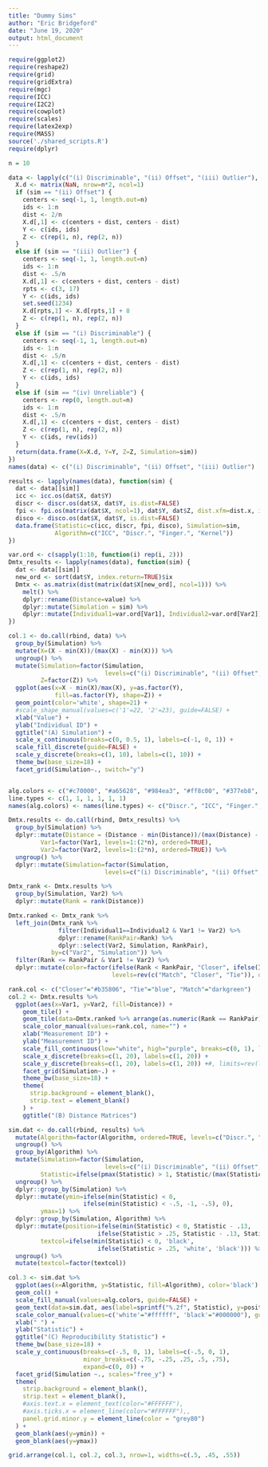 ```yaml
---
title: "Dummy Sims"
author: "Eric Bridgeford"
date: "June 19, 2020"
output: html_document
---
```


```r
require(ggplot2)
require(reshape2)
require(grid)
require(gridExtra)
require(mgc)
require(ICC)
require(I2C2)
require(cowplot)
require(scales)
require(latex2exp)
require(MASS)
source('./shared_scripts.R')
require(dplyr)
```


```r
n = 10

data <- lapply(c("(i) Discriminable", "(ii) Offset", "(iii) Outlier"), function (sim) {
  X.d <- matrix(NaN, nrow=n*2, ncol=1)
  if (sim == "(ii) Offset") {
    centers <- seq(-1, 1, length.out=n)
    ids <- 1:n
    dist <- 2/n
    X.d[,1] <- c(centers + dist, centers - dist)
    Y <- c(ids, ids)
    Z <- c(rep(1, n), rep(2, n))
  }
  else if (sim == "(iii) Outlier") {
    centers <- seq(-1, 1, length.out=n)
    ids <- 1:n
    dist <- .5/n
    X.d[,1] <- c(centers + dist, centers - dist)
    rpts <- c(3, 17)
    Y <- c(ids, ids)
    set.seed(1234)
    X.d[rpts,1] <- X.d[rpts,1] + 8
    Z <- c(rep(1, n), rep(2, n))
  }
  else if (sim == "(i) Discriminable") {
    centers <- seq(-1, 1, length.out=n)
    ids <- 1:n
    dist <- .5/n
    X.d[,1] <- c(centers + dist, centers - dist)
    Z <- c(rep(1, n), rep(2, n))
    Y <- c(ids, ids)
  }
  else if (sim == "(iv) Unreliable") {
    centers <- rep(0, length.out=n)
    ids <- 1:n
    dist <- .5/n
    X.d[,1] <- c(centers + dist, centers - dist)
    Z <- c(rep(1, n), rep(2, n))
    Y <- c(ids, rev(ids))
  }
  return(data.frame(X=X.d, Y=Y, Z=Z, Simulation=sim))
})
names(data) <- c("(i) Discriminable", "(ii) Offset", "(iii) Outlier")
```

```r
results <- lapply(names(data), function(sim) {
  dat <- data[[sim]]
  icc <- icc.os(dat$X, dat$Y)
  discr <- discr.os(dat$X, dat$Y, is.dist=FALSE)
  fpi <- fpi.os(matrix(dat$X, ncol=1), dat$Y, dat$Z, dist.xfm=dist.x, is.sim=FALSE)
  disco <- disco.os(dat$X, dat$Y, is.dist=FALSE)
  data.frame(Statistic=c(icc, discr, fpi, disco), Simulation=sim,
             Algorithm=c("ICC", "Discr.", "Finger.", "Kernel"))
})

var.ord <- c(sapply(1:10, function(i) rep(i, 2)))
Dmtx_results <- lapply(names(data), function(sim) {
  dat <- data[[sim]]
  new_ord <- sort(dat$Y, index.return=TRUE)$ix
  Dmtx <- as.matrix(dist(matrix(dat$X[new_ord], ncol=1))) %>%
    melt() %>%
    dplyr::rename(Distance=value) %>%
    dplyr::mutate(Simulation = sim) %>%
    dplyr::mutate(Individual1=var.ord[Var1], Individual2=var.ord[Var2])
})
```

```r
col.1 <- do.call(rbind, data) %>%
  group_by(Simulation) %>%
  mutate(X=(X - min(X))/(max(X) - min(X))) %>%
  ungroup() %>%
  mutate(Simulation=factor(Simulation, 
                           levels=c("(i) Discriminable", "(ii) Offset", "(iii) Outlier"), ordered=TRUE),
         Z=factor(Z)) %>%
  ggplot(aes(x=X - min(X)/max(X), y=as.factor(Y),
             fill=as.factor(Y), shape=Z)) +
  geom_point(color='white', shape=21) +
  #scale_shape_manual(values=c('1'=22, '2'=23), guide=FALSE) +
  xlab("Value") +
  ylab("Individual ID") +
  ggtitle("(A) Simulation") +
  scale_x_continuous(breaks=c(0, 0.5, 1), labels=c(-1, 0, 1)) +
  scale_fill_discrete(guide=FALSE) +
  scale_y_discrete(breaks=c(1, 10), labels=c(1, 10)) +
  theme_bw(base_size=18) +
  facet_grid(Simulation~., switch="y")


alg.colors <- c("#c70000", "#a65628", "#984ea3", "#ff8c00", "#377eb8", "#4daf4a")
line.types <- c(1, 1, 1, 1, 1, 1)
names(alg.colors) <- names(line.types) <- c("Discr.", "ICC", "Finger.", "I2C2", "Kernel", "Bayes Accuracy")

Dmtx.results <- do.call(rbind, Dmtx_results) %>%
  group_by(Simulation) %>%
  dplyr::mutate(Distance = (Distance - min(Distance))/(max(Distance) - min(Distance)),
         Var1=factor(Var1, levels=1:(2*n), ordered=TRUE),
         Var2=factor(Var2, levels=1:(2*n), ordered=TRUE)) %>%
  ungroup() %>%
  dplyr::mutate(Simulation=factor(Simulation, 
                           levels=c("(i) Discriminable", "(ii) Offset", "(iii) Outlier"), ordered=TRUE))

Dmtx_rank <- Dmtx.results %>%
  group_by(Simulation, Var2) %>%
  dplyr::mutate(Rank = rank(Distance))

Dmtx.ranked <- Dmtx_rank %>%
  left_join(Dmtx_rank %>% 
              filter(Individual1==Individual2 & Var1 != Var2) %>% 
              dplyr::rename(RankPair=Rank) %>%
              dplyr::select(Var2, Simulation, RankPair),
            by=c("Var2", "Simulation")) %>%
  filter(Rank <= RankPair & Var1 != Var2) %>%
  dplyr::mutate(color=factor(ifelse(Rank < RankPair, "Closer", ifelse(Individual1 == Individual2, "Match", "Tie")),
                             levels=rev(c("Match", "Closer", "Tie")), ordered=TRUE))

rank.col <- c("Closer"="#b35806", "Tie"="blue", "Match"="darkgreen")
col.2 <- Dmtx.results %>%
  ggplot(aes(x=Var1, y=Var2, fill=Distance)) +
    geom_tile() +
    geom_tile(data=Dmtx.ranked %>% arrange(as.numeric(Rank == RankPair)), aes(x=Var1, y=Var2, color=color), size=.5, alpha=0) +
    scale_color_manual(values=rank.col, name="") +
    xlab("Measurement ID") +
    ylab("Measurement ID") +
    scale_fill_continuous(low="white", high="purple", breaks=c(0, 1), labels=c("small", "large")) +
    scale_x_discrete(breaks=c(1, 20), labels=c(1, 20)) +
    scale_y_discrete(breaks=c(1, 20), labels=c(1, 20)) +#, limits=rev(levels(Dmtx_results$Var2))) +
    facet_grid(Simulation~.) +
    theme_bw(base_size=18) +
    theme(
      strip.background = element_blank(),
      strip.text = element_blank()
    ) +
    ggtitle("(B) Distance Matrices")

sim.dat <- do.call(rbind, results) %>%
  mutate(Algorithm=factor(Algorithm, ordered=TRUE, levels=c("Discr.", "Finger.", "ICC", "Kernel"))) %>%
  ungroup() %>%
  group_by(Algorithm) %>%
  mutate(Simulation=factor(Simulation, 
                           levels=c("(i) Discriminable", "(ii) Offset", "(iii) Outlier"), ordered=TRUE),
         Statistic=ifelse(pmax(Statistic) > 1, Statistic/(max(Statistic)), Statistic)) %>%
  ungroup() %>%
  dplyr::group_by(Simulation) %>%
  dplyr::mutate(ymin=ifelse(min(Statistic) < 0,
                     ifelse(min(Statistic) < -.5, -1, -.5), 0),
         ymax=1) %>%
  dplyr::group_by(Simulation, Algorithm) %>%
  dplyr::mutate(position=ifelse(min(Statistic) < 0, Statistic - .13,
                         ifelse(Statistic > .25, Statistic - .13, Statistic + .13)),
         textcol=ifelse(min(Statistic) < 0, 'black',
                         ifelse(Statistic > .25, 'white', 'black'))) %>%
  ungroup() %>%
  mutate(textcol=factor(textcol))

col.3 <- sim.dat %>%
  ggplot(aes(x=Algorithm, y=Statistic, fill=Algorithm), color='black') +
  geom_col() +
  scale_fill_manual(values=alg.colors, guide=FALSE) +
  geom_text(data=sim.dat, aes(label=sprintf("%.2f", Statistic), y=position, color=textcol), size=6) +
  scale_color_manual(values=c('white'="#ffffff", 'black'="#000000"), guide=FALSE) +
  xlab(" ") +
  ylab("Statistic") +
  ggtitle("(C) Reproducibility Statistic") +
  theme_bw(base_size=18) +
  scale_y_continuous(breaks=c(-.5, 0, 1), labels=c(-.5, 0, 1),
                     minor_breaks=c(-.75, -.25, .25, .5, .75),
                     expand=c(0, 0)) +
  facet_grid(Simulation ~., scales="free_y") + 
  theme(
    strip.background = element_blank(),
    strip.text = element_blank(),
    #axis.text.x = element_text(color="#FFFFFF"),
    #axis.ticks.x = element_line(color="#FFFFFF"),,
    panel.grid.minor.y = element_line(color = "grey80")
  ) +
  geom_blank(aes(y=ymin)) +
  geom_blank(aes(y=ymax))

grid.arrange(col.1, col.2, col.3, nrow=1, widths=c(.5, .45, .55))
```
